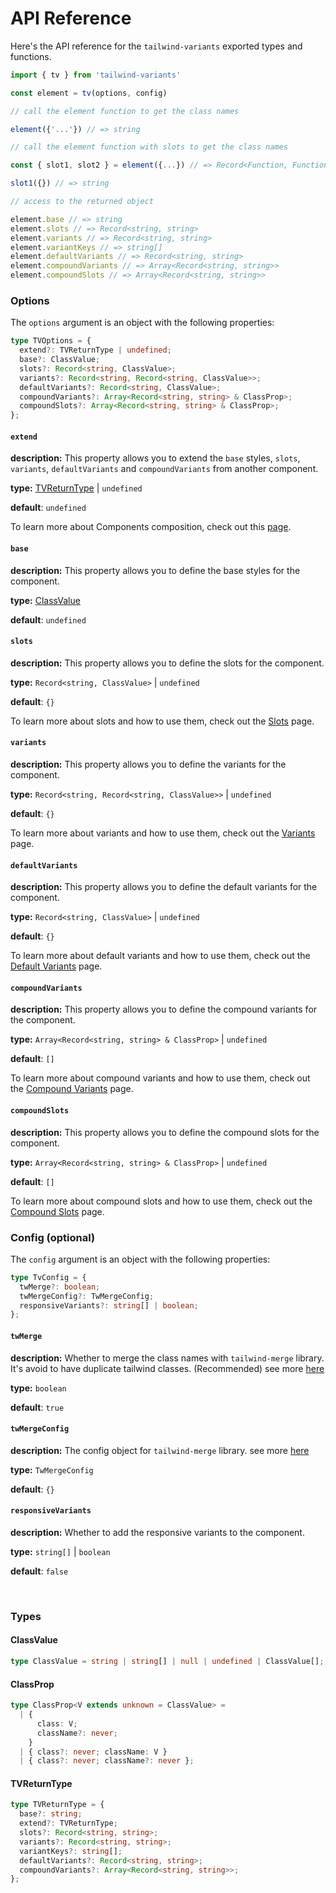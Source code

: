 # API Reference

Here's the API reference for the `tailwind-variants` exported types and functions.

```js
import { tv } from 'tailwind-variants'

const element = tv(options, config)

// call the element function to get the class names

element({'...'}) // => string

// call the element function with slots to get the class names

const { slot1, slot2 } = element({...}) // => Record<Function, Function>

slot1({}) // => string

// access to the returned object

element.base // => string
element.slots // => Record<string, string>
element.variants // => Record<string, string>
element.variantKeys // => string[]
element.defaultVariants // => Record<string, string>
element.compoundVariants // => Array<Record<string, string>>
element.compoundSlots // => Array<Record<string, string>>
```

### Options

The `options` argument is an object with the following properties:

```ts
type TVOptions = {
  extend?: TVReturnType | undefined;
  base?: ClassValue;
  slots?: Record<string, ClassValue>;
  variants?: Record<string, Record<string, ClassValue>>;
  defaultVariants?: Record<string, ClassValue>;
  compoundVariants?: Array<Record<string, string> & ClassProp>;
  compoundSlots?: Array<Record<string, string> & ClassProp>;
};
```

#### `extend`

**description:** This property allows you to extend the `base` styles, `slots`, `variants`,
`defaultVariants` and `compoundVariants` from another component.

**type:** [TVReturnType](/docs/api-reference#tvreturntype) | `undefined`

**default**: `undefined`

To learn more about Components composition, check out this [page](/docs/composing-components).

#### `base`

**description:** This property allows you to define the base styles for the component.

**type:** [ClassValue](/docs/api-reference#classvalue)

**default**: `undefined`

#### `slots`

**description:** This property allows you to define the slots for the component.

**type:** `Record<string, ClassValue>` | `undefined`

**default**: `{}`

To learn more about slots and how to use them, check out the [Slots](/docs/slots) page.

#### `variants`

**description:** This property allows you to define the variants for the component.

**type:** `Record<string, Record<string, ClassValue>>` | `undefined`

**default**: `{}`

To learn more about variants and how to use them, check out the [Variants](/docs/variants) page.

#### `defaultVariants`

**description:** This property allows you to define the default variants for the component.

**type:** `Record<string, ClassValue>` | `undefined`

**default**: `{}`

To learn more about default variants and how to use them, check out the [Default Variants](/docs/variants#default-variants) page.

#### `compoundVariants`

**description:** This property allows you to define the compound variants for the component.

**type:** `Array<Record<string, string> & ClassProp>` | `undefined`

**default**: `[]`

To learn more about compound variants and how to use them, check out the [Compound Variants](/docs/variants#compound-variants) page.

#### `compoundSlots`

**description:** This property allows you to define the compound slots for the component.

**type:** `Array<Record<string, string> & ClassProp>` | `undefined`

**default**: `[]`

To learn more about compound slots and how to use them, check out the [Compound Slots](/docs/slots#compound-slots) page.

### Config (optional)

The `config` argument is an object with the following properties:

```ts
type TvConfig = {
  twMerge?: boolean;
  twMergeConfig?: TwMergeConfig;
  responsiveVariants?: string[] | boolean;
};
```

#### `twMerge`

**description:** Whether to merge the class names with `tailwind-merge` library.
It's avoid to have duplicate tailwind classes. (Recommended) see more [here](https://github.com/dcastil/tailwind-merge/blob/v2.2.2/README.md)

**type:** `boolean`

**default**: `true`

#### `twMergeConfig`

**description:** The config object for `tailwind-merge` library. see more [here](https://github.com/dcastil/tailwind-merge/blob/v2.2.2/docs/configuration.md)

**type:** `TwMergeConfig`

**default**: `{}`

#### `responsiveVariants`

**description:** Whether to add the responsive variants to the component.

**type:** `string[]` | `boolean`

**default**: `false`

<br />

### Types

#### ClassValue

```ts
type ClassValue = string | string[] | null | undefined | ClassValue[];
```

#### ClassProp

```ts
type ClassProp<V extends unknown = ClassValue> =
  | {
      class: V;
      className?: never;
    }
  | { class?: never; className: V }
  | { class?: never; className?: never };
```

#### TVReturnType

```ts
type TVReturnType = {
  base?: string;
  extend?: TVReturnType;
  slots?: Record<string, string>;
  variants?: Record<string, string>;
  variantKeys?: string[];
  defaultVariants?: Record<string, string>;
  compoundVariants?: Array<Record<string, string>>;
};
```

